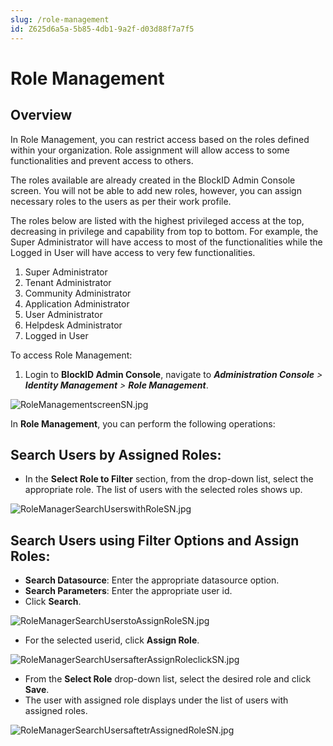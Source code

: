 ```yaml
---
slug: /role-management
id: Z625d6a5a-5b85-4db1-9a2f-d03d88f7a7f5
---
```

# Role Management

## Overview

In Role Management, you can restrict access based on the roles defined within your organization. Role assignment will allow access to some functionalities and prevent access to others.

The roles available are already created in the BlockID Admin Console screen. You will not be able to add new roles, however, you can assign necessary roles to the users as per their work profile.

The roles below are listed with the highest privileged access at the top, decreasing in privilege and capability from top to bottom. For example, the Super Administrator will have access to most of the functionalities while the Logged in User will have access to very few functionalities.

1. Super Administrator
2. Tenant Administrator
3. Community Administrator
4. Application Administrator 
5. User Administrator
6. Helpdesk Administrator
7. Logged in User

To access Role Management:
1. Login to **BlockID Admin Console**, navigate to ***Administration Console** > **Identity Management** > **Role Management***.

![RoleManagementscreenSN.jpg](https://cdn.document360.io/aeae7c88-d2f4-4a9c-bba9-c4f368260d78/Images/Documentation/RoleManagementscreenSN.jpg)

In **Role Management**, you can perform the following operations:

## Search Users by Assigned Roles:

* In the **Select Role to Filter** section, from the drop-down list, select the appropriate role. The list of users with the selected roles shows up.

![RoleManagerSearchUserswithRoleSN.jpg](https://cdn.document360.io/aeae7c88-d2f4-4a9c-bba9-c4f368260d78/Images/Documentation/RoleManagerSearchUserswithRoleSN.jpg)

## Search Users using Filter Options and Assign Roles:

* **Search Datasource**: Enter the appropriate datasource option.
* **Search Parameters**: Enter the appropriate user id.
* Click **Search**.

![RoleManagerSearchUserstoAssignRoleSN.jpg](https://cdn.document360.io/aeae7c88-d2f4-4a9c-bba9-c4f368260d78/Images/Documentation/RoleManagerSearchUserstoAssignRoleSN.jpg)

* For the selected userid, click **Assign Role**.

![RoleManagerSearchUsersafterAssignRoleclickSN.jpg](https://cdn.document360.io/aeae7c88-d2f4-4a9c-bba9-c4f368260d78/Images/Documentation/RoleManagerSearchUsersafterAssignRoleclickSN.jpg)

* From the **Select Role** drop-down list, select the desired role and click **Save**.
* The user with assigned role displays under the list of users with assigned roles.

![RoleManagerSearchUsersaftetrAssignedRoleSN.jpg](https://cdn.document360.io/aeae7c88-d2f4-4a9c-bba9-c4f368260d78/Images/Documentation/RoleManagerSearchUsersaftetrAssignedRoleSN.jpg)
